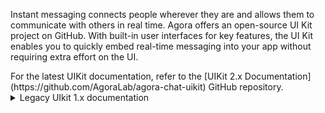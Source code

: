 
Instant messaging connects people wherever they are and allows them to communicate with others in real time. Agora offers an open-source <Vg k="CHAT"/> UI Kit project on GitHub. With built-in user interfaces for key <Vg k="CHAT"/> features, the <Vg k="COMPANY" /> <Vg k="CHAT"/> UI Kit enables you to quickly embed real-time messaging into your app without requiring extra effort on the UI.

<Admonition type="info">
For the latest <Vg k="COMPANY" /> <Vg k="CHAT"/> UIKit documentation, refer to the [UIKit 2.x Documentation](https://github.com/AgoraLab/agora-chat-uikit) GitHub repository.
</Admonition>

<details>
<summary>Legacy UIkit 1.x documentation</summary>

<PlatformWrapper notAllowed="android, ios, web, flutter, react-native">
<NoUIKit />
</PlatformWrapper>

<PlatformWrapper platform="android, ios, web, flutter, react-native">

This page shows sample code to add peer-to-peer messaging into your app by using the <Vg k="COMPANY" /> <Vg k="CHAT"/> UI Kit.

## Understand the tech

The following figure shows the workflow of how clients send and receive peer-to-peer messages:

<details>
<summary>Chat UI kit workflow</summary>

![](https://agora-doc.s3.us-east-1.amazonaws.com/images/chat/ui-kit-quickstart.png)
</details>

1. Clients retrieve a token from your app server.
2. Client A and Client B log in to <Vg k="COMPANY" /> <Vg k="CHAT"/>.
3. Client A sends a message to Client B. The message is sent to the <Vg k="COMPANY" /> <Vg k="CHAT"/> server, and the server delivers the message to Client B. When Client B receives the message, the SDK triggers an event. Client B listens for the event and gets the message.

## Prerequisites
<Prerequisites />


## Project setup
<ProjectSetup />

<PlatformWrapper platform="web">
## Implementation
</PlatformWrapper>

<PlatformWrapper notAllowed="{['web']}">
## Implement peer-to-peer messaging
</PlatformWrapper>

<ProjectImplement />

## Test your app

<ProjectTest />

<PlatformWrapper notAllowed="{['ios','flutter','react-native']}">

## Next steps

<NextSteps />

</PlatformWrapper>

## Reference

<Reference />

</PlatformWrapper>

</details>